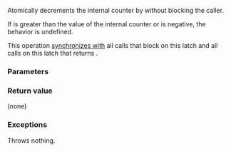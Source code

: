 {{cpp/experimental/latch/title|count_down}}
{{cpp/experimental/concurrency/latch/navbar}}

{{dcl begin}}
{{dcl|num=1|since=concurrency|1= 
void count_down( ptrdiff_t n = 1 );
}}
{{dcl end}}

Atomically decrements the internal counter by {{c|n}} without blocking the caller.

If {{c|n}} is greater than the value of the internal counter or is negative, the behavior is undefined.

This operation [[cpp/atomic/memory_order#Happens-before|synchronizes with]] all calls that block on this latch and all {{ltt|cpp/experimental/latch/is_ready}} calls on this latch that returns {{c|true}}.

===Parameters===
{{par begin}}
{{par|n|the value by which the internal counter is decreased}}
{{par end}}

===Return value===
(none)

===Exceptions===
Throws nothing.

{{langlinks|zh}}